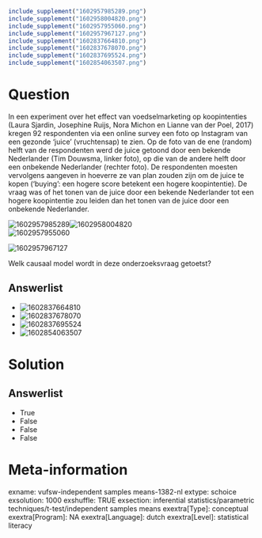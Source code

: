 ```{r, echo = FALSE, results = "hide"}
include_supplement("1602957985289.png")
include_supplement("1602958004820.png")
include_supplement("1602957955060.png")
include_supplement("1602957967127.png")
include_supplement("1602837664810.png")
include_supplement("1602837678070.png")
include_supplement("1602837695524.png")
include_supplement("1602854063507.png")
```

Question
========
In een experiment over het effect van voedselmarketing op koopintenties
(Laura Sjardin, Josephine Ruijs, Nora Michon en Lianne van der Poel,
2017) kregen 92 respondenten via een online survey een foto op Instagram
van een gezonde ‘juice’ (vruchtensap) te zien. Op de foto van de ene
(random) helft van de respondenten werd de juice getoond door een
bekende Nederlander (Tim Douwsma, linker foto), op die van de andere
helft door een onbekende Nederlander (rechter foto). De respondenten
moesten vervolgens aangeven in hoeverre ze van plan zouden zijn om de
juice te kopen (‘buying’: een hogere score betekent een hogere
koopintentie). De vraag was of het tonen van de juice door een bekende
Nederlander tot een hogere koopintentie zou leiden dan het tonen van de
juice door een onbekende Nederlander.  
  
<img src="1602957985289.png" class="fr-fic fr-dii tvcss_2"
alt="1602957985289" /><img src="1602958004820.png" class="fr-fic fr-dii tvcss_3"
alt="1602958004820" />  
<img src="1602957955060.png" class="fr-fic fr-dii tvcss_4"
alt="1602957955060" />  
  
<img src="1602957967127.png" class="fr-fic fr-dii tvcss_5"
alt="1602957967127" />  
  
Welk causaal model wordt in deze onderzoeksvraag getoetst?

Answerlist
----------
* <img src="1602837664810.png" class="fr-fic fr-dii tvcss_6"
  alt="1602837664810" />
* <img src="1602837678070.png" class="fr-fic fr-dii tvcss_7"
  alt="1602837678070" />
* <img src="1602837695524.png" class="fr-fic fr-dii tvcss_8"
  alt="1602837695524" />
* <img src="1602854063507.png" class="fr-fic fr-dii tvcss_7"
  alt="1602854063507" />

Solution
========










Answerlist
----------
* True
* False
* False
* False

Meta-information
================
exname: vufsw-independent samples means-1382-nl
extype: schoice
exsolution: 1000
exshuffle: TRUE
exsection: inferential statistics/parametric techniques/t-test/independent samples means
exextra[Type]: conceptual
exextra[Program]: NA
exextra[Language]: dutch
exextra[Level]: statistical literacy

